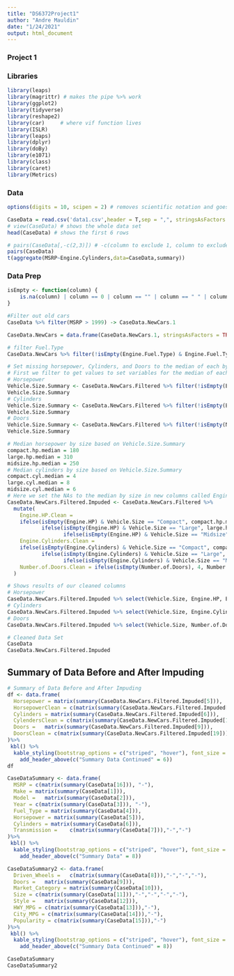 ```yaml
---
title: "DS6372Project1"
author: "Andre Mauldin"
date: "1/24/2021"
output: html_document
---
```

### Project 1

### Libraries
```r
library(leaps)
library(magrittr) # makes the pipe %>% work
library(ggplot2)
library(tidyverse)
library(reshape2)
library(car)     # where vif function lives
library(ISLR)
library(leaps)
library(dplyr)
library(doBy)
library(e1071)
library(class)
library(caret)
library(Metrics)
```

### Data
```r
options(digits = 10, scipen = 2) # removes scientific notation and goes to 10 decimal places

CaseData = read.csv('data1.csv',header = T,sep = ",", stringsAsFactors = TRUE)
# view(CaseData) # shows the whole data set
head(CaseData) # shows the first 6 rows
```
```r
# pairs(CaseData[,-c(2,3)]) # -c(column to exclude 1, column to exclude 2, and so on....) 
pairs(CaseData)
t(aggregate(MSRP~Engine.Cylinders,data=CaseData,summary))
```


### Data Prep
```r
isEmpty <- function(column) {
    is.na(column) | column == 0 | column == "" | column == " " | column == "NA" | column == "na" | column == "Na" | column == "nA" | column == "NaN" 
}

#Filter out old cars
CaseData %>% filter(MSRP > 1999) -> CaseData.NewCars.1

CaseData.NewCars = data.frame(CaseData.NewCars.1, stringsAsFactors = TRUE)

# filter Fuel.Type
CaseData.NewCars %>% filter(!isEmpty(Engine.Fuel.Type) & Engine.Fuel.Type != "natural gas") -> CaseData.NewCars.Filtered

# Set missing horsepower, Cylinders, and Doors to the median of each by size
# First we filter to get values to set variables for the median of each
# Horsepower
Vehicle.Size.Summary <- CaseData.NewCars.Filtered %>% filter(!isEmpty(Engine.HP)) %>% group_by(Vehicle.Size) %>%  summarise(median_hp_by_vehicle_size=median(Engine.HP))
Vehicle.Size.Summary
# Cylinders
Vehicle.Size.Summary <- CaseData.NewCars.Filtered %>% filter(!isEmpty(Engine.Cylinders)) %>% group_by(Vehicle.Size) %>%  summarise(median_cylinders_by_vehicle_size=median(Engine.Cylinders))
Vehicle.Size.Summary
# Doors
Vehicle.Size.Summary <- CaseData.NewCars.Filtered %>% filter(!isEmpty(Number.of.Doors)) %>% group_by(Vehicle.Size) %>%  summarise(median_doors_by_vehicle_size=median(Number.of.Doors))
Vehicle.Size.Summary

# Median horsepower by size based on Vehicle.Size.Summary
compact.hp.median = 180
large.hp.median = 310
midsize.hp.median = 250
# Median cylinders by size based on Vehicle.Size.Summary
compact.cyl.median = 4
large.cyl.median = 8
midsize.cyl.median = 6
# Here we set the NAs to the median by size in new columns called Engine.HP.Clean, Engine.Cylinders.Clean, Number.of.Doors.Clean
CaseData.NewCars.Filtered.Impuded <- CaseData.NewCars.Filtered %>%
  mutate(
    Engine.HP.Clean =
    ifelse(isEmpty(Engine.HP) & Vehicle.Size == "Compact", compact.hp.median,
           ifelse(isEmpty(Engine.HP) & Vehicle.Size == "Large", large.hp.median,
                  ifelse(isEmpty(Engine.HP) & Vehicle.Size == "Midsize", midsize.hp.median, Engine.HP))),
    Engine.Cylinders.Clean =
    ifelse(isEmpty(Engine.Cylinders) & Vehicle.Size == "Compact", compact.cyl.median,
           ifelse(isEmpty(Engine.Cylinders) & Vehicle.Size == "Large", large.cyl.median,
                  ifelse(isEmpty(Engine.Cylinders) & Vehicle.Size == "Midsize", midsize.cyl.median, Engine.Cylinders))),
    Number.of.Doors.Clean = ifelse(isEmpty(Number.of.Doors), 4, Number.of.Doors)
  )

# Shows results of our cleaned columns
# Horsepower
CaseData.NewCars.Filtered.Impuded %>% select(Vehicle.Size, Engine.HP, Engine.HP.Clean) %>% filter(isEmpty(Engine.HP))
# Cylinders
CaseData.NewCars.Filtered.Impuded %>% select(Vehicle.Size, Engine.Cylinders, Engine.Cylinders.Clean) %>% filter(isEmpty(Engine.Cylinders))
# Doors
CaseData.NewCars.Filtered.Impuded %>% select(Vehicle.Size, Number.of.Doors, Number.of.Doors.Clean) %>% filter(isEmpty(Number.of.Doors))

# Cleaned Data Set
CaseData
CaseData.NewCars.Filtered.Impuded
```
## Summary of Data Before and After Impuding
```r
# Summary of Data Before and After Impuding
df <- data.frame(
  Horsepower = matrix(summary(CaseData.NewCars.Filtered.Impuded[5])),
  HorsepowerClean = c(matrix(summary(CaseData.NewCars.Filtered.Impuded[17])),"-"),
  Cylinders = matrix(summary(CaseData.NewCars.Filtered.Impuded[6])),
  CylendersClean = c(matrix(summary(CaseData.NewCars.Filtered.Impuded[18])),"-"),
  Doors =	matrix(summary(CaseData.NewCars.Filtered.Impuded[9])),
  DoorsClean = c(matrix(summary(CaseData.NewCars.Filtered.Impuded[19])),"-")
)%>%
 kbl() %>%
  kable_styling(bootstrap_options = c("striped", "hover"), font_size = 12)%>%
    add_header_above(c("Summary Data Continued" = 6))
df
```

```r
CaseDataSummary <- data.frame(
  MSRP = c(matrix(summary(CaseData[16])), "-"),
  Make = matrix(summary(CaseData[1])),
  Model =	matrix(summary(CaseData[2])),
  Year = c(matrix(summary(CaseData[3])), "-"),
  Fuel_Type = matrix(summary(CaseData[4])),
  Horsepower = matrix(summary(CaseData[5])),
  Cylinders = matrix(summary(CaseData[6])),
  Transmission =	c(matrix(summary(CaseData[7])),"-","-")
)%>%
 kbl() %>%
  kable_styling(bootstrap_options = c("striped", "hover"), font_size = 12) %>%
    add_header_above(c("Summary Data" = 8))

CaseDataSummary2 <- data.frame(
  Driven_Wheels =	c(matrix(summary(CaseData[8])),"-","-","-"),
  Doors =	matrix(summary(CaseData[9])),
  Market_Category =	matrix(summary(CaseData[10])),
  Size = c(matrix(summary(CaseData[11])),"-","-","-","-"),
  Style =	matrix(summary(CaseData[12])),
  HWY_MPG =	c(matrix(summary(CaseData[13])),"-"),
  City_MPG = c(matrix(summary(CaseData[14])),"-"),
  Popularity = c(matrix(summary(CaseData[15])),"-")
)%>%
 kbl() %>%
  kable_styling(bootstrap_options = c("striped", "hover"), font_size = 12)%>%
    add_header_above(c("Summary Data Continued" = 8))

CaseDataSummary
CaseDataSummary2
```